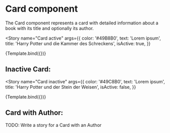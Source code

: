 

<Meta title="Components/Card" component={Card} />

# Card component

The Card component represents a card with detailed information about a book with its title and optionally its author.


<Story
  name="Card active"
  args={{
    color: '#49B8B0',
    text: 'Lorem ipsum',
    title: 'Harry Potter und die Kammer des Schreckens',
    isActive: true,
  }}
>
  {Template.bind({})}
</Story>

## Inactive Card:

<Story
  name="Card inactive"
  args={{
    color: '#49C8B0',
    text: 'Lorem ipsum',
    title: 'Harry Potter und der Stein der Weisen',
    isActive: false,
  }}
>
  {Template.bind({})}
</Story>

## Card with Author:

TODO: Write a story for a Card with an Author
